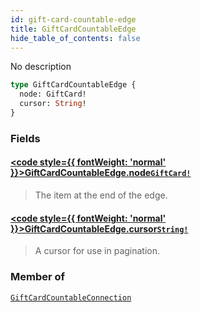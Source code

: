 ```yaml
---
id: gift-card-countable-edge
title: GiftCardCountableEdge
hide_table_of_contents: false
---
```








No description

```graphql
type GiftCardCountableEdge {
  node: GiftCard!
  cursor: String!
}
```


### Fields

#### [<code style={{ fontWeight: 'normal' }}>GiftCardCountableEdge.<b>node</b></code>](#)<Bullet />[`GiftCard!`](../../../developer/api-reference/objects/gift-card) <Badge class="secondary" text="non-null"/> <Badge class="secondary" text="object"/>
> The item at the end of the edge.
> 

#### [<code style={{ fontWeight: 'normal' }}>GiftCardCountableEdge.<b>cursor</b></code>](#)<Bullet />[`String!`](../../../developer/api-reference/scalars/string) <Badge class="secondary" text="non-null"/> <Badge class="secondary" text="scalar"/>
> A cursor for use in pagination.
> 



### Member of

[`GiftCardCountableConnection`](../../../developer/api-reference/objects/gift-card-countable-connection)  <Badge class="secondary" text="object"/>



